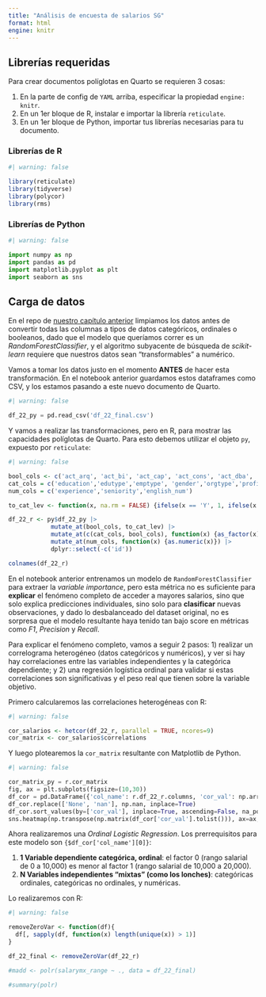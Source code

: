 ```yaml
---
title: "Análisis de encuesta de salarios SG"
format: html
engine: knitr
---
```


## Librerías requeridas

Para crear documentos políglotas en Quarto se requieren 3 cosas: 

1. En la parte de config de `YAML` arriba, especificar la propiedad `engine: knitr`.
2. En un 1er bloque de R, instalar e importar la librería `reticulate`. 
3. En un 1er bloque de Python, importar tus librerías necesarias para tu documento.

### Librerías de R

```r
#| warning: false

library(reticulate)
library(tidyverse)
library(polycor)
library(rms)
```

### Librerías de Python

```python
#| warning: false

import numpy as np
import pandas as pd
import matplotlib.pyplot as plt
import seaborn as sns
```

## Carga de datos

En el repo de [nuestro capítulo anterior](https://github.com/xuxoramos/salarios-notebook) limpiamos los datos antes de convertir todas las columnas a tipos de datos categóricos, ordinales o booleanos, dado que el modelo que queríamos correr es un _RandomForestClassifier_, y el algoritmo subyacente de búsqueda de _scikit-learn_ requiere que nuestros datos sean "transformables" a numérico.

Vamos a tomar los datos justo en el momento **ANTES** de hacer esta transformación. En el notebook anterior guardamos estos dataframes como CSV, y los estamos pasando a este nuevo documento de Quarto.

```python
#| warning: false

df_22_py = pd.read_csv('df_22_final.csv')
```

Y vamos a realizar las transformaciones, pero en R, para mostrar las capacidades políglotas de Quarto. Para esto debemos utilizar el objeto `py`, expuesto por `reticulate`:

```r
#| warning: false

bool_cols <- c('act_arq', 'act_bi', 'act_cap', 'act_cons', 'act_dba', 'act_dir', 'act_doc', 'act_erp', 'act_front', 'act_infosec', 'act_pm', 'act_prog', 'act_req', 'act_soporte', 'act_spi', 'act_techsales', 'act_techwrite', 'act_test', 'act_uxd', 'act_ventas', 'ben_bonus', 'ben_cafeteria', 'ben_car', 'ben_cellphone', 'ben_edu', 'ben_equity', 'ben_family', 'ben_flexhours', 'ben_gas', 'ben_gym', 'ben_healthmajor', 'ben_healthminor', 'ben_homeoffice', 'ben_housing', 'ben_lifeins', 'ben_loan', 'ben_parking', 'ben_vouchers', 'cert_agile', 'cert_android', 'cert_awsarch', 'cert_awsdev', 'cert_ba', 'cert_cgeit', 'cert_cisco', 'cert_cobit', 'cert_entarch', 'cert_gcloudarch', 'cert_gdata', 'cert_gweb', 'cert_infosec', 'cert_itilint', 'cert_itilpra', 'cert_java', 'cert_linux', 'cert_msass', 'cert_msexp', 'cert_oracle', 'cert_pmp', 'cert_sap', 'cert_scrum', 'cert_sixsigma', 'cert_testing1', 'cert_testing2', 'db_DB2', 'db_cassandra', 'db_cosmos', 'db_dynamo', 'db_elastic', 'db_firebasert', 'db_firestore', 'db_mongoDB', 'db_mysql', 'db_neo4j', 'db_oracle', 'db_pgsql', 'db_redis', 'db_sap', 'db_sqlserver', 'dsc_alteryx', 'dsc_azureml', 'dsc_dataiku', 'dsc_domino', 'dsc_h2o', 'dsc_knime', 'dsc_rapidminer', 'dsc_sas', 'dsc_tf', 'dsc_watson', 'front_angular', 'front_react', 'front_vue', 'front_xamarin', 'infra_ansible', 'infra_chef', 'infra_docker', 'infra_k8s', 'infra_oshift', 'infra_ostack', 'infra_puppet', 'infra_terraform', 'infra_vmware', 'lang_bash', 'lang_clang', 'lang_cobol', 'lang_csharp', 'lang_delphi', 'lang_elixir', 'lang_go', 'lang_groovy', 'lang_java', 'lang_js', 'lang_kotlin', 'lang_perl', 'lang_php', 'lang_plsql', 'lang_python', 'lang_ruby', 'lang_rust', 'lang_scala', 'lang_swift', 'lang_vbnet', 'remote')
cat_cols = c('education','edutype','emptype', 'gender','orgtype','profile','remote','salarymx_range')
num_cols = c('experience','seniority','english_num')

to_cat_lev <- function(x, na.rm = FALSE) {ifelse(x == 'Y', 1, ifelse(x == 'N', -1, 0))}

df_22_r <- py$df_22_py |>
            mutate_at(bool_cols, to_cat_lev) |>
            mutate_at(c(cat_cols, bool_cols), function(x) {as_factor(x)}) |>
            mutate_at(num_cols, function(x) {as.numeric(x)}) |>
            dplyr::select(-c('id'))

colnames(df_22_r)
```

En el notebook anterior entrenamos un modelo de `RandomForestClassifier` para extraer la _variable importance_, pero esta métrica no es suficiente para **explicar** el fenómeno completo de acceder a mayores salarios, sino que solo explica predicciones individuales, sino solo para **clasificar** nuevas observaciones, y dado lo desbalanceado del dataset original, no es sorpresa que el modelo resultante haya tenido tan bajo score en métricas como _F1_, _Precision_ y _Recall_.

Para explicar el fenómeno completo, vamos a seguir 2 pasos: 1) realizar un correlograma heterogéneo (datos categóricos y numéricos), y ver si hay hay correlaciones entre las variables independientes y la categórica dependiente; y 2) una regresión logística ordinal para validar si estas correlaciones son significativas y el peso real que tienen sobre la variable objetivo.

Primero calcularemos las correlaciones heterogéneas con R:

```r
#| warning: false

cor_salarios <- hetcor(df_22_r, parallel = TRUE, ncores=9)
cor_matrix <- cor_salarios$correlations
```

Y luego plotearemos la `cor_matrix` resultante con Matplotlib de Python.

```python
#| warning: false

cor_matrix_py = r.cor_matrix
fig, ax = plt.subplots(figsize=(10,30))
df_cor = pd.DataFrame({'col_name': r.df_22_r.columns, 'cor_val': np.array(cor_matrix_py[:, -1]).tolist()})
df_cor.replace(['None', 'nan'], np.nan, inplace=True)
df_cor.sort_values(by=['cor_val'], inplace=True, ascending=False, na_position='last')
sns.heatmap(np.transpose(np.matrix(df_cor['cor_val'].tolist())), ax=ax, yticklabels=df_cor['col_name'].tolist(), annot=True, annot_kws={'size': 7})
```

Ahora realizaremos una _Ordinal Logistic Regression_. Los prerrequisitos para este modelo son `{$df_cor['col_name'][0]}`:

1. **1 Variable dependiente categórica, ordinal**: el factor 0 (rango salarial de 0 a 10,000) es menor al factor 1 (rango salarial de 10,000 a 20,000).
2. **N Variables independientes "mixtas" (como los lonches)**: categóricas ordinales, categóricas no ordinales, y numéricas.

Lo realizaremos con R:

```r
#| warning: false

removeZeroVar <- function(df){
  df[, sapply(df, function(x) length(unique(x)) > 1)]
}

df_22_final <- removeZeroVar(df_22_r)

#madd <- polr(salarymx_range ~ ., data = df_22_final)

#summary(polr)

```